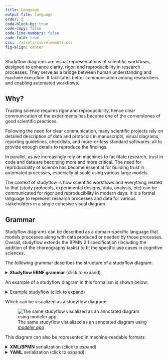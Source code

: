 ```yaml
---
title: Language
output-file: language
order: 2
code-block-bg: true
code-copy: false
code-line-numbers: false
code-fold: true
css: ./assets/css/elements.css
fig-align: center
---
```


Studyflow diagrams are visual representations of scientific workflows, designed to enhance clarity, rigor, and reproducibility in research processes. They serve as a bridge between human understanding and machine execution. It facilitates better communication among researchers and enabling automated workflows.

## Why?

Trusting science requires rigor and reproducibility, hence clear communication of the experiments has become one of the cornerstones of good scientific practices.

Following the need for clear communication, many scientific projects rely on detailed description of data and protocols in manuscripts, visual diagrams, reporting guidelines, checklists, and more-or-less standard softwares; all to provide enough details to reproduce the findings.

In parallel, as we increasingly rely on machines to facilitate research, trust in code and data are becoming more and more critical. The need for reproducibility of science has become essential for building trust in automated processes, especially at scale using various large models.

The context of studyflow is how scientific workflows and everything related to that (study protocols, experimental designs, data, analysis, etc) can be communicated for rigor and reproducibility in modern days. It is a formal language to represent research processes and data for various stakeholders in a single cohesive visual diagram.


## Grammar


Studyflow diagrams can be described as a domain-specific language that models processes along with data produced or needed by those processes. Overall, studyflow extends the BPMN 2.1 specification (including the addition of the choreography tasks) to fit the specific use cases in cognitive sciences.

The following grammar describes the structure of a studyflow diagram:


<details>
<summary>**Studyflow EBNF grammar** (click to expand)</summary>

```ini
Definitions       = { Study } ;

Study             = "Study", identifier, { Attribute }, { Element | SequenceFlow } ;

Element           = Event | Task | Gateway ;

Event             = StartEvent | EndEvent ;

StartEvent        = "StartEvent", identifier, { Attribute } ;
EndEvent          = "EndEvent", identifier, { Attribute } ;

Task              = "Task", identifier, { TaskAttribute }, [ Choreography ] ;
TaskAttribute     = TaskType | Attribute ;
TaskType          = "@type", "CognitiveTest" | "Questionnaire" | "Instruction" | "Rest" | "Script" | "Manual" ;

Choreography      = "choreography", { Attribute }, ParticipantList, [ InitiatingParticipant ] ;

Gateway           = "Gateway", identifier, { GatewayAttribute } ;
GatewayAttribute  = GatewayType | Attribute ;
GatewayType       = "@type", "Random" | "Exclusive" | "Complex" ;

SequenceFlow      = "SequenceFlow", identifier, { Attribute }, NodeRef, "→", NodeRef ;

MessageFlowList   = { "messageFlow", identifier, { Attribute }, ParticipantRef, "→", ParticipantRef } ;

Attribute             = identifier, value ;
ProcessRef            = identifier ;
NodeRef               = identifier ;
ParticipantRef        = ProcessRef ;
InitiatingParticipant = ParticipantRef ;
ParticipantList       = identifier, { identifier } ;

(* low-level components *)
identifier            = letter, { letter | digit | "_" } ;
value                 = string | number | boolean | identifier ;
number                = [ "-" ], digit, { digit }, [ ".", digit, { digit } ] ;
boolean               = "true" | "false" ;
string = '"', { ? Any unicode character except ?
  | "\", (
  '"' (* quotation mark *) |
  "\" (* reverse solidus *) |
  "/" (* solidus *) |
  "b" (* backspace *) |
  "f" (* formfeed *) |
  "n" (* newline *) |
  "r" (* carriage return *) |
  "t" (* horizontal tab *) |
  "u", 4 * ? hex digit ?
  ) }, '"';

letter = [A-Za-z] ;
digit = [0-9] ;
```
</details>


An example of a studyflow diagram in this formalism is shown below:

<details>
<summary>Example studyflow (click to expand)</summary>

```ini
Study exampleStudy
  StartEvent s

  Task qs
    @type Questionnaire
    language "en"
    text "What is your age?"

  Gateway gw
    @type Random
    condition "ageGroup"

  Task instr
    @type Instruction
    text "Follow carefully"

  Task rest
    @type Rest
    duration 5

  EndEvent e

  SequenceFlow f1 s → qs
  SequenceFlow f2 qs → gw
  SequenceFlow f3 gw → instr
  SequenceFlow f4 gw → e
  SequenceFlow f5 instr → rest
  SequenceFlow f6 rest → e
```
</details>

Which can be visualized as a studyflow diagram:

:::{#example layout="[[1]]" fig-align="center" .caption-center}

![The same studyflow visualized as an annotated diagram using [*modeler app*](https://behaverse.org/studyflow-modeler)](assets/img/grammar_example.svg){.lightbox}
:::

This diagram can also be represented in machine-readable formats:

<details>
<summary>**XML/BPMN** serialization (click to expand)</summary>

```.xml
<?xml version="1.0" encoding="UTF-8"?>
<bpmn2:definitions
  xmlns:bpmn2="http://www.omg.org/spec/BPMN/20100524/MODEL"
  xmlns:studyflow="http://behaverse.org/schema/studyflow"
  id="example-diagram">
  <studyflow:study id="exampleStudy" isExecutable="false">
    <bpmn2:startEvent id="s" name="s">
      <bpmn2:outgoing>f1</bpmn2:outgoing>
    </bpmn2:startEvent>
    <studyflow:questionnaire id="qs" name="qs" type="studyflow:Questionnaire">
      <bpmn2:incoming>f1</bpmn2:incoming>
      <bpmn2:outgoing>f2</bpmn2:outgoing>
    </studyflow:questionnaire>
    <bpmn2:sequenceFlow id="f1" name="f1" sourceRef="s" targetRef="qs" />
    <studyflow:randomGateway id="gw" name="gw" type="studyflow:RandomGateway">
      <bpmn2:incoming>f2</bpmn2:incoming>
      <bpmn2:outgoing>f3</bpmn2:outgoing>
      <bpmn2:outgoing>f4</bpmn2:outgoing>
    </studyflow:randomGateway>
    <bpmn2:sequenceFlow id="f2" name="f2" sourceRef="qs" targetRef="gw" />
    <studyflow:instruction id="instr" name="instr" type="studyflow:Instruction">
      <bpmn2:incoming>f3</bpmn2:incoming>
      <bpmn2:outgoing>f5</bpmn2:outgoing>
    </studyflow:instruction>
    <bpmn2:sequenceFlow id="f3" name="f3" sourceRef="gw" targetRef="instr" />
    <studyflow:cognitiveTest id="rest" name="rest" instrument="rest" type="studyflow:CognitiveTest">
      <bpmn2:incoming>f5</bpmn2:incoming>
      <bpmn2:outgoing>f6</bpmn2:outgoing>
    </studyflow:cognitiveTest>
    <bpmn2:sequenceFlow id="f5" name="f5" sourceRef="instr" targetRef="rest" />
    <bpmn2:endEvent id="e" name="e">
      <bpmn2:incoming>f6</bpmn2:incoming>
      <bpmn2:incoming>f4</bpmn2:incoming>
    </bpmn2:endEvent>
    <bpmn2:sequenceFlow id="f6" name="f6" sourceRef="rest" targetRef="e" />
    <bpmn2:sequenceFlow id="f4" name="f4" sourceRef="gw" targetRef="e" />
  </studyflow:study>
</bpmn2:definitions>
```

</details>


<details>
<summary>**YAML** serialization (click to expand)</summary>

```.yaml
study:
  @id: exampleStudy
  elements:
    - @type: bpmn2:StartEvent
      @id: s
      outgoing: [f1]
    - @type: studyflow:Questionnaire
      id: qs
      attributes:
        - language: en
        - text: What is your age?
      incoming: [f1]
      outgoing: [f2]
    - type: studyflow:RandomGateway
      id: gw
      attributes:
        - condition: ageGroup
      incoming: [f2]
      outgoing: [f3, f4]
    - @type: studyflow:Instruction
      id: instr
      attributes:
        - text: Follow carefully
      incoming: [f3]
      outgoing: [f5]
    - @type: studyflow:Rest
      @id: rest
      attributes:
        - duration: 5
      incoming: [f5]
      outgoing: [f6]
    - @type: bpmn2:EndEvent
      @id: e
      incoming: [f4, f6]
```
</details>
